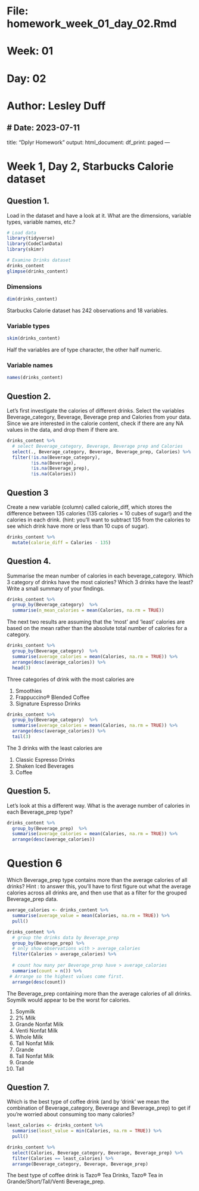 # File: homework_week_01_day_02.Rmd
# Week: 01
# Day: 02
# Author: Lesley Duff
# Date: 2023-07-11
---
title: "Dplyr Homework"
output:
  html_document:
    df_print: paged
---

# Week 1, Day 2, Starbucks Calorie dataset

## Question 1.

Load in the dataset and have a look at it. What are the dimensions, variable types, variable names, etc.?

```r
# Load data
library(tidyverse)
library(CodeClanData)
library(skimr)

# Examine Drinks dataset
drinks_content
glimpse(drinks_content)
```
### Dimensions
```r
dim(drinks_content)
```

Starbucks Calorie dataset has 242 observations and 18 variables.

### Variable types
```r
skim(drinks_content)
```
Half the variables are of type character, the other half numeric.

### Variable names
```r
names(drinks_content)
```

## Question 2.

Let’s first investigate the calories of different drinks. Select the variables Beverage_category, Beverage, Beverage prep and Calories from your data. Since we are interested in the calorie content, check if there are any NA values in the data, and drop them if there are.

```r
drinks_content %>% 
  # select Beverage_category, Beverage, Beverage prep and Calories 
  select(., Beverage_category, Beverage, Beverage_prep, Calories) %>% 
  filter(!is.na(Beverage_category), 
         !is.na(Beverage), 
         !is.na(Beverage_prep), 
         !is.na(Calories))
```

## Question 3

Create a new variable (column) called calorie_diff, which stores the difference between 135 calories (135 calories = 10 cubes of sugar!) and the calories in each drink. (hint: you’ll want to subtract 135 from the calories to see which drink have more or less than 10 cups of sugar).

```r
drinks_content %>% 
  mutate(calorie_diff = Calories - 135)
```

## Question 4.

Summarise the mean number of calories in each beverage_category. Which 3 category of drinks have the most calories? Which 3 drinks have the least? Write a small summary of your findings.
```r
drinks_content %>% 
  group_by(Beverage_category)  %>% 
  summarise(n_mean_calories = mean(Calories, na.rm = TRUE)) 
```

The next two results are assuming that the 'most' and 'least' calories 
are based on the mean rather than the absolute total number of calories for a 
category.

```r
drinks_content %>% 
  group_by(Beverage_category)  %>% 
  summarise(average_calories = mean(Calories, na.rm = TRUE)) %>% 
  arrange(desc(average_calories)) %>% 
  head(3)
```

Three categories of drink with the most calories are

1. Smoothies
2. Frappuccino® Blended Coffee
3. Signature Espresso Drinks

```r
drinks_content %>% 
  group_by(Beverage_category)  %>% 
  summarise(average_calories = mean(Calories, na.rm = TRUE)) %>% 
  arrange(desc(average_calories)) %>% 
  tail(3)
```
The 3 drinks with the least calories are

1. Classic Espresso Drinks
2. Shaken Iced Beverages
3. Coffee

## Question 5.

Let’s look at this a different way. What is the average number of calories in each Beverage_prep type?

```r
drinks_content %>% 
  group_by(Beverage_prep)  %>% 
  summarise(average_calories = mean(Calories, na.rm = TRUE)) %>% 
  arrange(desc(average_calories))
```

# Question 6

Which Beverage_prep type contains more than the average calories of all drinks?
Hint
: to answer this, you’ll have to first figure out what the average calories across all drinks are, and then use that as a filter for the grouped Beverage_prep data.
```r
average_calories <- drinks_content %>%
  summarise(average_value = mean(Calories, na.rm = TRUE)) %>% 
  pull()

drinks_content %>% 
  # group the drinks data by Beverage_prep
  group_by(Beverage_prep) %>% 
  # only show observations with > average_calories
  filter(Calories > average_calories) %>%
  
  # count how many per Beverage_prep have > average_calories
  summarise(count = n()) %>% 
 # Arrange so the highest values come first.
  arrange(desc(count))
```

The Beverage_prep containing more than the average calories of all drinks.
Soymilk would appear to be the worst for calories.

1. Soymilk
2. 2% Milk
3. Grande Nonfat Milk
4. Venti Nonfat Milk
5. Whole Milk
6. Tall Nonfat Milk
7. Grande
8. Tall Nonfat Milk
9. Grande
10. Tall

## Question 7.

Which is the best type of coffee drink (and by ‘drink’ we mean the combination of Beverage_category, Beverage and Beverage_prep) to get if you’re worried about consuming too many calories?

```r
least_calories <- drinks_content %>%
  summarise(least_value = min(Calories, na.rm = TRUE)) %>% 
  pull()

drinks_content %>%
  select(Calories, Beverage_category, Beverage, Beverage_prep) %>% 
  filter(Calories == least_calories) %>% 
  arrange(Beverage_category, Beverage, Beverage_prep)
```

The best type of coffee drink is Tazo® Tea Drinks, Tazo® Tea in 
Grande/Short/Tall/Venti Beverage_prep.
